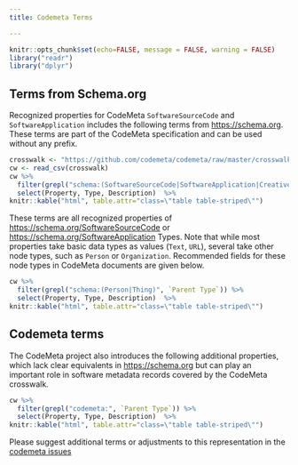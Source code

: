 ```yaml
---
title: Codemeta Terms

---
```


```r
knitr::opts_chunk$set(echo=FALSE, message = FALSE, warning = FALSE)
library("readr")
library("dplyr")
```

## Terms from Schema.org

Recognized properties for CodeMeta `SoftwareSourceCode` and `SoftwareApplication` includes the following terms from <https://schema.org>.  These terms are part of the CodeMeta specification and can be used without any prefix.

```r
crosswalk <- "https://github.com/codemeta/codemeta/raw/master/crosswalk.csv"
cw <- read_csv(crosswalk)
cw %>%
  filter(grepl("schema:(SoftwareSourceCode|SoftwareApplication|CreativeWork|Thing)", `Parent Type`)) %>%
  select(Property, Type, Description)  %>%
knitr::kable("html", table.attr="class=\"table table-striped\"")
```

These terms are all recognized properties of <https://schema.org/SoftwareSourceCode> or <https://schema.org/SoftwareApplication> Types. Note that while most properties take basic data types as values (`Text`, `URL`), several take other node types, such as `Person` or `Organization`.  Recommended fields for these node types in CodeMeta documents are given below.

```r
cw %>%
  filter(grepl("schema:(Person|Thing)", `Parent Type`)) %>%
  select(Property, Type, Description)  %>%
knitr::kable("html", table.attr="class=\"table table-striped\"")
```

## Codemeta terms

The CodeMeta project also introduces the following additional properties, which lack clear equivalents in <https://schema.org> but can play an important role in software metadata records covered by the CodeMeta crosswalk.

```r
cw %>%
  filter(grepl("codemeta:", `Parent Type`)) %>%
  select(Property, Type, Description)  %>%
knitr::kable("html", table.attr="class=\"table table-striped\"")

```


Please suggest additional terms or adjustments to this representation in the [codemeta issues](https://github.com/codemeta/codemeta/issues)
